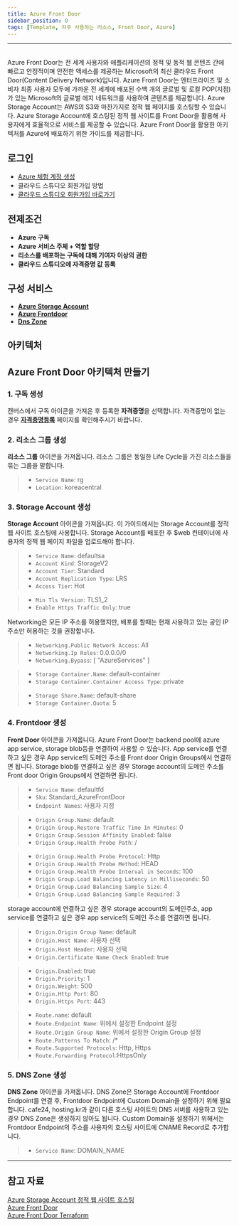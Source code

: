```yaml
---
title: Azure Front Door
sidebar_position: 0
tags: [Template, 자주 사용하는 리소스, Front Door, Azure]
---
```



<hr />
<br />
Azure Front Door는 전 세계 사용자와 애플리케이션의 정적 및 동적 웹 콘텐츠 간에
빠르고 안정적이며 안전한 액세스를 제공하는 Microsoft의 최신 클라우드 Front
Door(Content Delivery Network)입니다. Azure Front Door는 엔터프라이즈 및 소비자
최종 사용자 모두에 가까운 전 세계에 배포된 수백 개의 글로벌 및 로컬 POP(지점) 가
있는 Microsoft의 글로벌 에지 네트워크를 사용하여 콘텐츠를 제공합니다. Azure
Storage Account는 AWS의 S3와 마찬가지로 정적 웹 페이지를 호스팅할 수 있습니다.
Azure Storage Account에 호스팅된 정적 웹 사이트를 Front Door을 활용해 사용자에게
효율적으로 서비스를 제공할 수 있습니다. Azure Front Door을 활용한 아키텍처를
Azure에 배포하기 위한 가이드를 제공합니다.

## 로그인

-   [Azure 체험 계정 생성](https://azure.microsoft.com/ko-kr/free/)
-   <Link to="/docs/start/sign-up">클라우드 스튜디오 회원가입 방법</Link>
-   [클라우드 스튜디오 회원가입 바로가기](https://cloudstudio.cloudraw.kr/signup)

## 전제조건

-   **Azure 구독**
-   **Azure 서비스 주체 + 역할 할당**
-   **리소스를 배포하는 구독에 대해 기여자 이상의 권한**
-   **클라우드 스튜디오에 자격증명 값 등록**

## 구성 서비스

-   [**Azure Storage Account**](https://docs.cstudio.app/docs/resource/azure/Storage/StorageAccount)
-   [**Azure Frontdoor**](https://docs.cstudio.app/docs/resource/azure/FrontDoor/FrontDoor)
-   [**Dns Zone**](https://docs.cstudio.app/docs/resource/azure/Dns/DnsZone)
    <br />

## 아키텍처

<caption caption="" src={azure15} />

## Azure Front Door 아키텍처 만들기

### 1. 구독 생성

캔버스에서 구독 아이콘을 가져온 후 등록한 **자격증명**을 선택합니다.
자격증명이 없는 경우 [**자격증명등록**](https://docs.cstudio.app/docs/credential/createCredential#azure-%ED%81%AC%EB%A0%88%EB%8D%B4%EC%85%9C-%EB%93%B1%EB%A1%9D%ED%95%98%EA%B8%B0) 페이지를 확인해주시기 바랍니다.

<caption caption="[그림.1] Azure Front Door 1" src={azure1} />

### 2. 리소스 그룹 생성

**리소스 그룹** 아이콘을 가져옵니다.
리소스 그룹은 동일한 Life Cycle을 가진 리소스들을 묶는 그룹을 말합니다.

> -   `Service Name`: rg
> -   `Location`: koreacentral

<caption caption="[그림.2] Azure Front Door 2" src={azure2} />

### 3. Storage Account 생성

**Storage Account** 아이콘을 가져옵니다.
이 가이드에서는 Storage Account를 정적 웹 사이트 호스팅에 사용합니다.
Storage Account를 배포한 후 $web 컨테이너에 사용자의 정젝 웹 페이지 파일을 업로드해야 합니다.

> -   `Service Name`: defaultsa
> -   `Account Kind`: StorageV2
> -   `Account Tier`: Standard
> -   `Account Replication Type`: LRS
> -   `Access Tier`: Hot

<caption caption="[그림.3] Azure Front Door 3" src={azure3} />

> -   `Min Tls Version`: TLS1_2
> -   `Enable Https Traffic Only`: true

<caption caption="[그림.4] Azure Front Door 4" src={azure4} />

Networking은 모든 IP 주소를 허용했지만, 배포를 할때는 현재 사용하고 있는 공인 IP 주소만 허용하는 것을 권장합니다.

> -   `Networking.Public Network Access`: All
> -   `Networking.Ip Rules`: 0.0.0.0/0
> -   `Networking.Bypass`: [ "AzureServices" ]

<caption caption="[그림.5] Azure Front Door 5" src={azure5} />

> -   `Storage Container.Name`: default-container
> -   `Storage Container.Container Access Type`: private

<caption caption="[그림.6] Azure Front Door 6" src={azure6} />

> -   `Storage Share.Name`: default-share
> -   `Storage Container.Quota`: 5

<caption caption="[그림.7] Azure Front Door 7" src={azure7} />

### 4. Frontdoor 생성

**Front Door** 아이콘을 가져옵니다.
Azure Front Door는 backend pool에 azure app service, storage blob등을 연결하여 사용할 수 있습니다.
App service를 연결하고 싶은 경우 App service의 도메인 주소를 Front door Origin Groups에서 연결하면 됩니다.
Storage blob를 연결하고 싶은 경우 Storage account의 도메인 주소를 Front door Origin Groups에서 연결하면 됩니다.

> -   `Service Name`: defaultfd
> -   `Sku`: Standard_AzureFrontDoor
> -   `Endpoint Names`: 사용자 지정

<caption caption="[그림.8] Azure Front Door 8" src={azure8} />

> -   `Origin Group.Name`: default
> -   `Origin Group.Restore Traffic Time In Minutes`: 0
> -   `Origin Group.Session Affinity Enabled`: false
> -   `Origin Group.Health Probe Path`: /

<caption caption="[그림.9] Azure Front Door 9" src={azure9} />

> -   `Origin Group.Health Probe Protocol`: Http
> -   `Origin Group.Health Probe Method`: HEAD
> -   `Origin Group.Health Probe Interval in Seconds`: 100
> -   `Origin Group.Load Balancing Latency in Milliseconds`: 50
> -   `Origin Group.Load Balancing Sample Size`: 4
> -   `Origin Group.Load Balancing Sample Required`: 3

<caption caption="[그림.10] Azure Front Door 10" src={azure10} />
storage account에 연결하고 싶은 경우 storage account의 도메인주소, app service를
연결하고 싶은 경우 app service의 도메인 주소를 연결하면 됩니다.

> -   `Origin.Origin Group Name`: default
> -   `Origin.Host Name`: 사용자 선택
> -   `Origin.Host Header`: 사용자 선택
> -   `Origin.Certificate Name Check Enabled`: true

<caption caption="[그림.11] Azure Front Door 11" src={azure11} />

> -   `Origin.Enabled`: true
> -   `Origin.Priority`: 1
> -   `Origin.Weight`: 500
> -   `Origin.Http Port`: 80
> -   `Origin.Https Port`: 443

<caption caption="[그림.12] Azure Front Door 12" src={azure12} />

> -   `Route.name`: default
> -   `Route.Endpoint Name`: 위에서 설정한 Endpoint 설정
> -   `Route.Origin Group Name`: 위에서 설정한 Origin Group 설정
> -   `Route.Patterns To Match`: /\*
> -   `Route.Supported Protocols`: Http, Https
> -   `Route.Forwarding Protocol`:HttpsOnly

<caption caption="[그림.13] Azure Front Door 13" src={azure13} />

### 5. DNS Zone 생성

**DNS Zone** 아이콘을 가져옵니다.
DNS Zone은 Storage Account에 Frontdoor Endpoint를 연결 후, Frontdoor Endpoint에 Custom Domain을 설정하기 위해 필요합니다.
cafe24, hosting.kr과 같이 다른 호스팅 사이트의 DNS 서버를 사용하고 있는 경우 DNS Zone은 생성하지 않아도 됩니다.
Custom Domain을 설정하기 위해서는 Frontdoor Endpoint의 주소를 사용자의 호스팅 사이트에 CNAME Record로 추가합니다.

> -   `Service Name`: DOMAIN_NAME

<caption caption="[그림.14] Azure Front Door 14" src={azure14} />

<hr />

## 참고 자료

[Azure Storage Account 정적 웹 사이트 호스팅](https://docs.microsoft.com/ko-kr/azure/storage/blobs/storage-blob-static-website)<br/>
[Azure Front Door](https://docs.microsoft.com/ko-kr/azure/frontdoor/)<br/>
[Azure Front Door Terraform](https://registry.terraform.io/providers/hashicorp/azurerm/latest/docs/resources/FrontDoor_profile)<br/>
